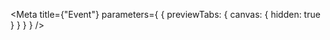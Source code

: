 
<Meta
  title={"Event"}
  parameters={
    {
      previewTabs: {
        canvas: {
          hidden: true
        }
      }
    }
  }
/>

<TaskGetResultDTORootIndex />
